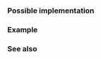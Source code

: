 {{cpp/types/traits/is|1=is_void
|description=
Checks whether {{tt|T}} is a void type. Provides the member constant {{c|value}} that is equal to {{c|true}}, if {{tt|T}} is the type {{c/core|void}}, {{c/core|const void}}, {{c/core|volatile void}}, or {{c/core|const volatile void}}. Otherwise, {{c|value}} is equal to {{c|false}}.
|inherit_desc={{tt|T}} is the type {{c/core|void}} (possibly cv-qualified)
}}

===Possible implementation===
{{eq fun|
template&lt;class T&gt;
struct is_void : std::is_same&lt;void, typename std::remove_cv&lt;T&gt;::type&gt; {};
}}

===Example===
{{example
|code=
#include &lt;type_traits&gt;

void foo();

static_assert
(
    std::is_void_v&lt;void&gt; == true and
    std::is_void_v&lt;const void&gt; == true and
    std::is_void_v&lt;volatile void&gt; == true and
    std::is_void_v&lt;void*&gt; == false and
    std::is_void_v&lt;int&gt; == false and
    std::is_void_v&lt;decltype(foo)&gt; == false and
    std::is_void_v&lt;std::is_void&lt;void&gt;&gt; == false
);

int main() {}
}}

===See also===
{{dsc begin}}
{{dsc inc|cpp/types/dsc is_array}}
{{dsc inc|cpp/types/dsc is_pointer}}
{{dsc inc|cpp/types/dsc is_enum}}
{{dsc inc|cpp/types/dsc is_union}}
{{dsc inc|cpp/types/dsc is_class}}
{{dsc inc|cpp/types/dsc is_function}}
{{dsc inc|cpp/types/dsc is_object}}

{{dsc end}}
{{langlinks|de|es|fr|it|ja|pt|ru|zh}}